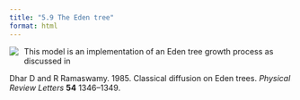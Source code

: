 ```yaml
---
title: "5.9 The Eden tree"
format: html
---
```


[![](5.9-edenTree.png)](5.9-edenTree.nlogo){style="float:left; margin-right:10px; margin-bottom:5px;"} This model is an implementation of an Eden tree growth process as discussed in

Dhar D and R Ramaswamy. 1985. Classical diffusion on Eden trees. _Physical Review Letters_ **54** 1346–1349.